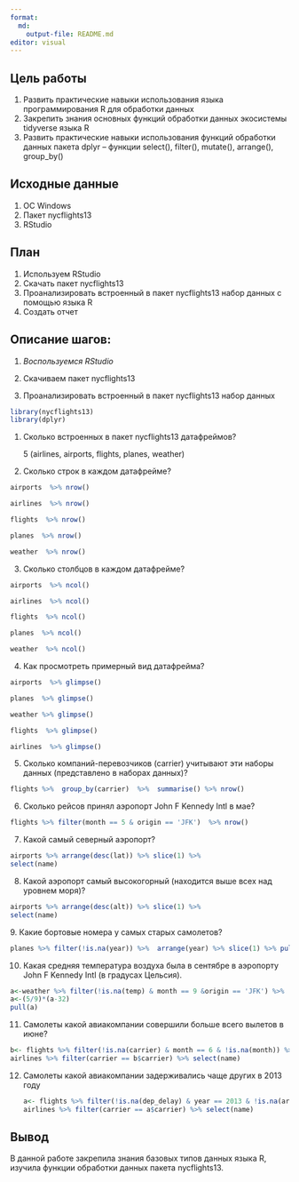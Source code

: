 ```yaml
---
format:
  md:
    output-file: README.md
editor: visual
---
```


## Цель работы

1.  Развить практические навыки использования языка программирования R для обработки данных
2.  Закрепить знания основных функций обработки данных экосистемы tidyverse языка R
3.  Развить практические навыки использования функций обработки данных пакета dplyr -- функции select(), filter(), mutate(), arrange(), group_by()

## Исходные данные

1.  ОС Windows
2.  Пакет nycflights13
3.  RStudio

## План

1.  Используем RStudio
2.  Скачать пакет nycflights13
3.  Проанализировать встроенный в пакет nycflights13 набор данных с помощью языка R
4.  Создать отчет

## Описание шагов:

1.  *Воспользуемся RStudio*

2.  Скачиваем пакет nycflights13

3.  Проанализировать встроенный в пакет nycflights13 набор данных

```r
library(nycflights13)
library(dplyr)
```

1.  Сколько встроенных в пакет nycflights13 датафреймов?

    5 (airlines, airports, flights, planes, weather)

```{=html}
<!-- -->
```
2.   Сколько строк в каждом датафрейме?

```r
airports  %>% nrow()
```

```r
airlines  %>% nrow()
```

```r
flights  %>% nrow()
```

```r
planes  %>% nrow()
```

```r
weather  %>% nrow()
```

3.  Сколько столбцов в каждом датафрейме?

```r
airports  %>% ncol()
```

```r
airlines  %>% ncol()
```

```r
flights  %>% ncol()
```

```r
planes  %>% ncol()
```

```r
weather  %>% ncol()
```

4.  Как просмотреть примерный вид датафрейма?

```r
airports  %>% glimpse()
```

```r
planes  %>% glimpse()
```

```r
weather %>% glimpse()
```

```r
flights  %>% glimpse()
```

```r
airlines  %>% glimpse()
```

5.  Cколько компаний-перевозчиков (carrier) учитывают эти наборы данных (представлено в наборах данных)?

```r
flights %>%  group_by(carrier)  %>%  summarise() %>% nrow()
```

6.  Сколько рейсов принял аэропорт John F Kennedy Intl в мае?

```r
flights %>% filter(month == 5 & origin == 'JFK')  %>% nrow()
```

7.  Какой самый северный аэропорт?

```r
airports %>% arrange(desc(lat)) %>% slice(1) %>%
select(name)
```

8.  Какой аэропорт самый высокогорный (находится выше всех над уровнем моря)?

```r
airports %>% arrange(desc(alt)) %>% slice(1) %>%
select(name)
```

9\. Какие бортовые номера у самых старых самолетов?

```r
planes %>% filter(!is.na(year)) %>%  arrange(year) %>% slice(1) %>% pull(tailnum)
```

10. Какая средняя температура воздуха была в сентябре в аэропорту John F Kennedy Intl (в градусах Цельсия).

```r
a<-weather %>% filter(!is.na(temp) & month == 9 &origin == 'JFK') %>%  summarize(ср=mean(temp))
a<-(5/9)*(a-32)
pull(a)
```

11. Самолеты какой авиакомпании совершили больше всего вылетов в июне?

```r
b<- flights %>% filter(!is.na(carrier) & month == 6 & !is.na(month)) %>% group_by(carrier) %>% summarise("coun"=n()) %>% arrange(desc(coun)) %>% slice(1) %>% select(carrier)
airlines %>% filter(carrier == b$carrier) %>% select(name)
```

12. Самолеты какой авиакомпании задерживались чаще других в 2013 году

    ```r
    a<- flights %>% filter(!is.na(dep_delay) & year == 2013 & !is.na(arr_delay)) %>% group_by(carrier) %>% summarise("coun"=sum(arr_delay > 0)) %>% arrange(desc(coun)) %>% slice(1) %>% select(carrier)
    airlines %>% filter(carrier == a$carrier) %>% select(name)
    ```

## Вывод

В данной работе закрепила знания базовых типов данных языка R, изучила функции обработки данных пакета nycflights13.
